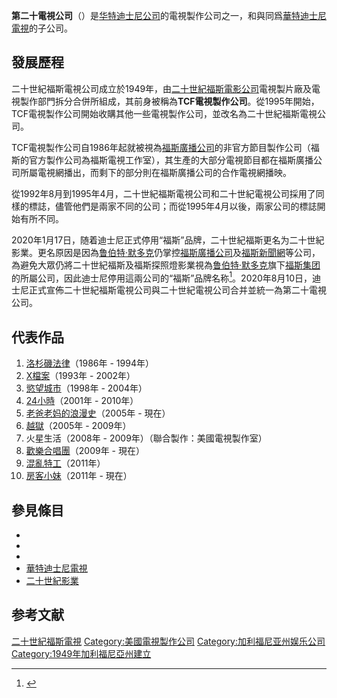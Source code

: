{{noteTA
|G1=TV
|G2=Show
}}

{{Infobox company
| name                = 第二十電視公司
| name_en             = Twentieth Television, Inc.
| logo                = 
| caption             = 第二十電視公司標誌
| type = [[子公司|子公司]]
| key_people = Karey Burke<br/>{{small|(总裁)}}
| predecessors = {{plainlist|
* [[Touchstone_Television|Touchstone Television]]
* [[MTM_Enterprises|MTM Enterprises]]
* [[Blair_Entertainment|Blair Entertainment]]
* 20th Television}}
| former_name = {{plainlist|
* TCF Television Productions, Inc. (1949–1958)
* 20th Century Fox Television (1958–1989; 1994–2020)}}
| founded = {{start date and age|1949|3|15}}
| location            = {{USA}}[[加利福尼亚州|加利福尼亚州]][[洛杉矶|洛杉矶]]
| industry            = 電視製作
| products            = 電視節目及電視劇
| revenue            = {{Increase}}117億[[美元|美元]]（2006年）
| operating_income    = {{Increase}}8.48億[[美元|美元]]（2006年）
| owner               = [[华特迪士尼電視|华特迪士尼電視]]
| parent           = [[華特迪士尼公司|華特迪士尼公司]]
| website = {{URL|www.20thtv.com}}
}}

'''第二十電視公司'''（{{lang-en|Twentieth Television, Inc.}}）是[[华特迪士尼公司|华特迪士尼公司]]的電視製作公司之一，和{{le|試金石電視|Touchstone Television}}與{{le|ABC特性|ABC Signature}}同爲[[華特迪士尼電視|華特迪士尼電視]]的子公司。

== 發展歷程 ==
二十世紀福斯電視公司成立於1949年，由[[二十世紀福斯|二十世紀福斯電影公司]]電視製片廠及電視製作部門拆分合併所組成，其前身被稱為'''TCF電視製作公司'''。從1995年開始，TCF電視製作公司開始收購其他一些電視製作公司，並改名為二十世紀福斯電視公司。

TCF電視製作公司自1986年起就被視為[[福斯廣播公司|福斯廣播公司]]的非官方節目製作公司（福斯的官方製作公司為福斯電視工作室），其生產的大部分電視節目都在福斯廣播公司所屬電視網播出，而剩下的部分則在福斯廣播公司的合作電視網播映。

從1992年8月到1995年4月，二十世紀福斯電視公司和二十世紀電視公司採用了同樣的標誌，儘管他們是兩家不同的公司；而從1995年4月以後，兩家公司的標誌開始有所不同。

2020年1月17日，随着迪士尼正式停用“福斯”品牌，二十世紀福斯更名为二十世紀影業。更名原因是因為[[鲁伯特·默多克|鲁伯特·默多克]]仍掌控[[福斯廣播公司|福斯廣播公司]]及[[福斯新聞網|福斯新聞網]]等公司，為避免大眾仍將二十世紀福斯及福斯探照燈影業視為[[鲁伯特·默多克|鲁伯特·默多克]]旗下[[福斯集团|福斯集团]]的所屬公司，因此迪士尼停用這兩公司的“福斯”品牌名称<ref>{{Cite news|url=https://news.sina.com.tw/article/20200120/34033876.html |title=迪士尼啟動除名：二十世紀福克斯電影公司不再姓福克斯 |publisher=北京新浪網 |date=2020-01-20}}</ref>。2020年8月10日，迪士尼正式宣佈二十世紀福斯電視公司與二十世紀電視公司合并並統一為第二十電視公司。

== 代表作品 ==
# [[洛杉磯法律|洛杉磯法律]]（1986年 - 1994年）
# [[X档案|X檔案]]（1993年 - 2002年）
# [[慾望城市|慾望城市]]（1998年 - 2004年）
# [[24_(電視劇)|24小時]]（2001年 - 2010年）
# [[老爸老妈的浪漫史|老爸老妈的浪漫史]]（2005年 - 現在）
# [[越獄風雲|越獄]]（2005年 - 2009年）
# 火星生活（2008年 - 2009年）（聯合製作：美國電視製作室）
# [[欢乐合唱团|歡樂合唱團]]（2009年 - 現在）
# [[混亂特工|混亂特工]]（2011年）
# [[房客小妹|房客小妹]]（2011年 - 現在）

== 參見條目 ==
* {{link-en|試金石電視|Touchstone Television}}
* {{link-en|ABC特性|ABC Signature}}
* {{link-en|福斯之星製作公司|Foxstar Productions}}
* [[華特迪士尼電視|華特迪士尼電視]]
* [[二十世紀影業|二十世紀影業]]

== 参考文献 ==
{{reflist}}

{{迪士尼}}

{{DEFAULTSORT:Twentieth Century Fox Television}}
[[Category:二十世紀福斯電視|]]
[[Category:美國電視製作公司|Category:美國電視製作公司]]
[[Category:加利福尼亚州娱乐公司|Category:加利福尼亚州娱乐公司]]
[[Category:1949年加利福尼亞州建立|Category:1949年加利福尼亞州建立]]